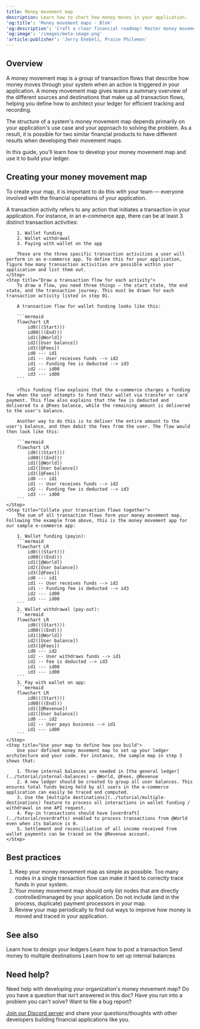```yaml
---
title: Money movement map
description: Learn how to chart how money moves in your application.
'og:title': 'Money movement maps - Blnk'
'og:description': 'Craft a clear financial roadmap! Master money movement maps to design optimal ledger architecture for your Blnk application. Get a step-by-step guide, real-world examples, and best practices.'
'og:image': '/images/meta-image.png'
'article:publisher': 'Jerry Enebeli, Praise Philemon'
---
```


## Overview

A money movement map is a group of transaction flows that describe how money moves through your system when an action is triggered in your application. A money movement map gives teams a summary overview of the different sources and destinations that make up all transaction flows, helping you define how to architect your ledger for efficient tracking and recording.

The structure of a system's money movement map depends primarily on your application's use case and your approach to solving the problem. As a result, it is possible for two similar financial products to have different results when developing their movement maps.

In this guide, you'll learn how to develop your money movement map and use it to build your ledger.

## Creating your money movement map

To create your map, it is important to do this with your team — everyone involved with the financial operations of your application. 

<Steps>
    <Step title="Make a list of all transaction activities">
        A transaction activity refers to any action that initiates a transaction in your application. For instance, in an e-commerce app, there can be at least 3 distinct transaction activities:

        1. Wallet funding
        2. Wallet withdrawal
        3. Paying with wallet on the app

        These are the three specific transaction activities a user will perform in an e-commerce app. To define this for your application, figure how many transaction activities are possible within your application and list them out.
    </Step>
    <Step title="Draw a transaction flow for each activity">
        To draw a flow, you need three things — the start state, the end state, and the transaction journey. This must be drawn for each transaction activity listed in step 01.

        A transaction flow for wallet funding looks like this:

        ```mermaid
        flowchart LR
            id0(((Start)))
            id00(((End)))
            id1([@World])
            id2([User balance])
            id3([@Fees])
            id0 --- id1
            id1 -- User receives funds --> id2
            id1 -- Funding fee is deducted --> id3
            id2 --- id00
            id3 --- id00
        ```

        >This funding flow explains that the e-commerce charges a funding fee when the user attempts to fund their wallet via transfer or card payment. This flow also explains that the fee is deducted and delivered to a @Fees balance, while the remaining amount is delivered to the user's balance. 

        Another way to do this is to deliver the entire amount to the user's balance, and then debit the fees from the user. The flow would then look like this:

        ```mermaid
        flowchart LR
            id0(((Start)))
            id00(((End)))
            id1([@World])
            id2([User balance])
            id3([@Fees])
            id0 --- id1
            id1 -- User receives funds --> id2
            id2 -- Funding fee is deducted --> id3
            id3 --- id00
        ```
    </Step>
    <Step title="Collate your transaction flows together">
        The sum of all transaction flows form your money movement map. Following the example from above, this is the money movement app for our sample e-commerce app:

        1. Wallet funding (payin):
        ```mermaid
        flowchart LR
            id0(((Start)))
            id00(((End)))
            id1([@World])
            id2([User balance])
            id3([@Fees])
            id0 --- id1
            id1 -- User receives funds --> id2
            id1 -- Funding fee is deducted --> id3
            id2 --- id00
            id3 --- id00
        ```
        2. Wallet withdrawal (pay-out):
        ```mermaid
        flowchart LR
            id0(((Start)))
            id00(((End)))
            id1([@World])
            id2([User balance])
            id3([@Fees])
            id0 --- id2
            id2 -- User withdraws funds --> id1
            id2 -- Fee is deducted --> id3
            id1 --- id00
            id3 --- id00
        ```
        3. Pay with wallet on app:
        ```mermaid
        flowchart LR
            id0(((Start)))
            id00(((End)))
            id1([@Revenue])
            id2([User balance])
            id0 --- id2
            id2 -- User pays business --> id1
            id1 --- id00
        ```
    </Step>
    <Step title="Use your map to define how you build">
        Use your defined money movement map to set up your ledger architecture and your code. For instance, the sample map in step 3 shows that:

        1. Three internal balances are needed in [the general ledger](../tutorial/internal-balances) — @World, @Fees, @Revenue
        2. A new ledger should be created to group all user balances. This ensures total funds being held by all users in the e-commerce application can easily be traced and computed.
        3. Use the [multiple destinations](../tutorial/multiple-destinations) feature to process all interactions in wallet funding / withdrawal in one API request.
        4. Pay-in transactions should have [overdraft](../tutorial/overdrafts) enabled to process transactions from @World even when its balance is 0.
        5. Settlement and reconciliation of all income received from wallet payments can be traced on the @Revenue account.
    </Step>
</Steps>

## Best practices

1. Keep your money movement map as simple as possible. Too many nodes in a single transaction flow can make it hard to correctly trace funds in your system.
2. Your money movement map should only list nodes that are directly controlled/managed by your application. Do not include (and in the process, duplicate) payment processors in your map. 
3. Review your map periodically to find out ways to improve how money is moved and traced in your application.

## See also

<CardGroup>
    <Card title="Ledger architecture" icon="book-open-cover" href="ledger-architecture">
        Learn how to design your ledgers
    </Card>
    <Card title="Record a transaction" icon="book-open-cover" href="/ledger/tutorial/record-a-transaction">
        Learn how to post a transaction
    </Card>
    <Card title="Multiple destinations" icon="book-open-cover" href="/ledger/tutorial/multiple-destinations">
        Send money to multiple destinations
    </Card>
    <Card title="Setting up internal balances" icon="book-open-cover" href="/ledger/tutorial/internal-balances">
        Learn how to set up internal balances
    </Card>
</CardGroup>

## Need help?

Need help with developing your organization's money movement map? Do you have a question that isn't answered in this doc? Have you run into a problem you can't solve? Want to file a bug report?

[Join our Discord server](https://discord.gg/7WNv94zPpx) and share your questions/thoughts with other developers building financial applications like you.